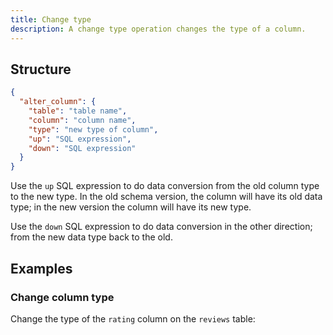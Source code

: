 ```yaml
---
title: Change type
description: A change type operation changes the type of a column.
---
```


## Structure

```json
{
  "alter_column": {
    "table": "table name",
    "column": "column name",
    "type": "new type of column",
    "up": "SQL expression",
    "down": "SQL expression"
  }
}
```

Use the `up` SQL expression to do data conversion from the old column type to the new type. In the old schema version, the column will have its old data type; in the new version the column will have its new type.

Use the `down` SQL expression to do data conversion in the other direction; from the new data type back to the old.

## Examples

### Change column type

Change the type of the `rating` column on the `reviews` table:

<ExampleSnippet example="18_change_column_type.yaml" languange="yaml" />
